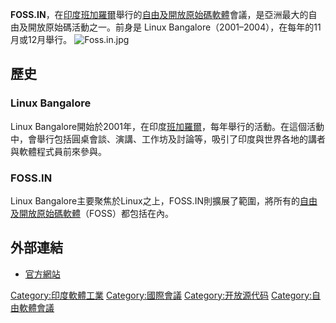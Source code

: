 '''FOSS.IN'''，在[[印度|印度]][[班加羅爾|班加羅爾]]舉行的[[自由及開放原始碼軟體|自由及開放原始碼軟體]]會議，是亞洲最大的自由及開放原始碼活動之一。前身是 Linux Bangalore（2001–2004），在每年的11月或12月舉行。
[[Image:Foss.in.jpg|thumb]]
==歷史==
===Linux Bangalore===
Linux Bangalore開始於2001年，在印度[[班加羅爾|班加羅爾]]，每年舉行的活動。在這個活動中，會舉行包括圓桌會談、演講、工作坊及討論等，吸引了印度與世界各地的講者與軟體程式員前來參與。
===FOSS.IN===
Linux Bangalore主要聚焦於Linux之上，FOSS.IN則擴展了範圍，將所有的[[自由及開放原始碼軟體|自由及開放原始碼軟體]]（FOSS）都包括在內。
==外部連結==
*[https://web.archive.org/web/20060422222004/http://foss.in/ 官方網站]

[[Category:印度軟體工業|Category:印度軟體工業]]
[[Category:國際會議|Category:國際會議]]
[[Category:开放源代码|Category:开放源代码]]
[[Category:自由軟體會議|Category:自由軟體會議]]